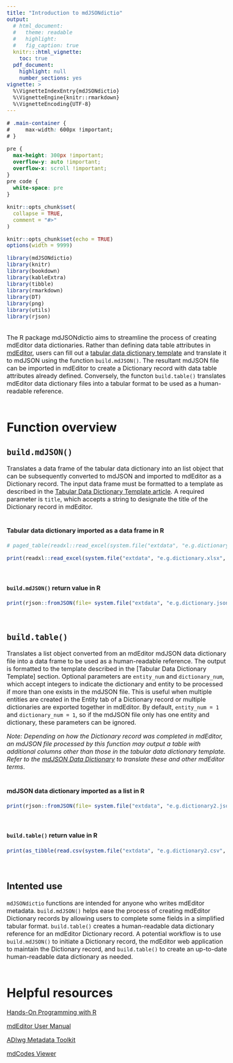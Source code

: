 ```yaml
---
title: "Introduction to mdJSONdictio"
output: 
  # html_document:
  #   theme: readable
  #   highlight:
  #   fig_caption: true
  knitr:::html_vignette:
    toc: true
  pdf_document:
    highlight: null
    number_sections: yes
vignette: >
  %\VignetteIndexEntry{mdJSONdictio}
  %\VignetteEngine{knitr::rmarkdown}
  %\VignetteEncoding{UTF-8}
---
```

<style type="text/css">
  body{
  font-size: 12pt;
}
</style>



```css
# .main-container {
#     max-width: 600px !important;
# }

pre {
  max-height: 300px !important;
  overflow-y: auto !important;
  overflow-x: scroll !important;
}
pre code {
  white-space: pre
}
```


```r
knitr::opts_chunk$set(
  collapse = TRUE,
  comment = "#>"
)
```

```r
knitr::opts_chunk$set(echo = TRUE)
options(width = 9999)

library(mdJSONdictio)
library(knitr)
library(bookdown)
library(kableExtra)
library(tibble)
library(rmarkdown)
library(DT)
library(png)
library(utils)
library(rjson)
```
<br />
The R package mdJSONdictio aims to streamline the process of creating mdEditor data dictionaries. Rather than defining data table attributes in [mdEditor](https://go.mdeditor.org/#/dashboard), users can fill out a [tabular data dictionary template](https://hdvincelette.github.io/mdJSONdictio/articles/02_Dictionary_Template.html) and translate it to mdJSON using the function ```build.mdJSON()```. The resultant mdJSON file can be imported in mdEditor to create a Dictionary record with data table attributes already defined. Conversely, the functon ```build.table()``` translates mdEditor data dictionary files into a tabular format to be used as a human-readable reference. 
<br />
<br />


# Function overview

## ```build.mdJSON()``` 

Translates a data frame of the tabular data dictionary into an list object that can be subsequently converted to mdJSON and imported to mdEditor as a Dictionary record. The input data frame must be formatted to a template as described in the [Tabular Data Dictionary Template article](https://hdvincelette.github.io/mdJSONdictio/articles/02_Dictionary_Template.html). A required parameter is ```title```, which accepts a string to designate the title of the Dictionary record in mdEditor.
<br />
<br />

#### Tabular data dictionary imported as a data frame in R

```r

# paged_table(readxl::read_excel(system.file("extdata", "e.g.dictionary.xlsx", package = #"mdJSONdictio")), options=list(cols.print=4))

print(readxl::read_excel(system.file("extdata", "e.g.dictionary.xlsx", package = "mdJSONdictio")), n = 1e3)

```
<br />

#### ```build.mdJSON()``` return value in R

```r
print(rjson::fromJSON(file= system.file("extdata", "e.g.dictionary.json", package = "mdJSONdictio")))
```
<br />


## ```build.table()``` 

Translates a list object converted from an mdEditor mdJSON data dictionary file into a data frame to be used as a human-readable reference. The output is formatted to the template described in the [Tabular Data Dictionary Template] section. Optional parameters are ```entity_num``` and ```dictionary_num```, which accept integers to indicate the dictionary and entity to be processed if more than one exists in the mdJSON file. This is useful when multiple entities are created in the Entity tab of a Dictionary record or multiple dictionaries are exported together in mdEditor. By default, ```entity_num = 1``` and ```dictionary_num = 1```, so if the mdJSON file only has one entity and dictionary, these parameters can be ignored.

<em>Note: Depending on how the Dictionary record was completed in mdEditor, an mdJSON file processed by this function may output a table with additional columns other than those in the tabular data dictionary template. Refer to the [mdJSON Data Dictionary](https://mdbook.adiwg.org/appendix/mdjson_data_dictionary.html) to translate these and other mdEditor terms</em>.
<br />
<br />

#### mdJSON data dictionary imported as a list in R

```r
print(rjson::fromJSON(file= system.file("extdata", "e.g.dictionary2.json", package = "mdJSONdictio")))
```
<br />

#### ```build.table()``` return value in R

```r

print(as_tibble(read.csv(system.file("extdata", "e.g.dictionary2.csv", package = "mdJSONdictio"))), n = 1e3)

```
<br />


## Intented use 

```mdJSONdictio``` functions are intended for anyone who writes mdEditor metadata. ```build.mdJSON()``` helps ease the process of creating mdEditor Dictionary records by allowing users to complete some fields in a simplified tabular format. ```build.table()``` creates a human-readable data dictionary reference for an mdEditor Dictionary record. A potential workflow is to use  ```build.mdJSON()``` to initiate a Dictionary record, the mdEditor web application to maintain the Dictionary record, and ```build.table()``` to create an up-to-date human-readable data dictionary as needed.
<br />
<br />


# Helpful resources

[Hands-On Programming with R](https://rstudio-education.github.io/hopr/index.html)

[mdEditor User Manual](https://guide.mdeditor.org/)

[ADIwg Metadata Toolkit](https://mdbook.adiwg.org/)

[mdCodes Viewer](https://adiwg.github.io/mdTools/)


